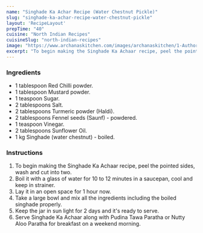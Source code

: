 ---
name: "Singhade Ka Achar Recipe (Water Chestnut Pickle)"
slug: "singhade-ka-achar-recipe-water-chestnut-pickle"
layout: 'RecipeLayout'
prepTime: "40"
cuisine: "North Indian Recipes"
cuisineSlug: "north-indian-recipes"
image: "https://www.archanaskitchen.com/images/archanaskitchen/1-Author/hema/singhade_ka_achaar.jpg"
excerpt: "To begin making the Singhade Ka Achaar recipe, peel the pointed sides, wash and cut into two"
---

### Ingredients

- 1 tablespoon Red Chilli powder.
- 1 tablespoon Mustard powder.
- 1 teaspoon Sugar.
- 2 tablespoons Salt.
- 2 tablespoons Turmeric powder (Haldi).
- 2 tablespoons Fennel seeds (Saunf) - powdered.
- 1 teaspoon Vinegar.
- 2 tablespoons Sunflower Oil.
- 1 kg Singhade (water chestnut) - boiled.

### Instructions

1. To begin making the Singhade Ka Achaar recipe, peel the pointed sides, wash and cut into two.
1. Boil it with a glass of water for 10 to 12 minutes in a saucepan, cool and keep in strainer.
1. Lay it in an open space for 1 hour now.
1. Take a large bowl and mix all the ingredients including the boiled singhade properly.
1. Keep the jar in sun light for 2 days and it's ready to serve.
1. Serve Singhade Ka Achaar along with Pudina Tawa Paratha or Nutty Aloo Paratha for breakfast on a weekend morning.
